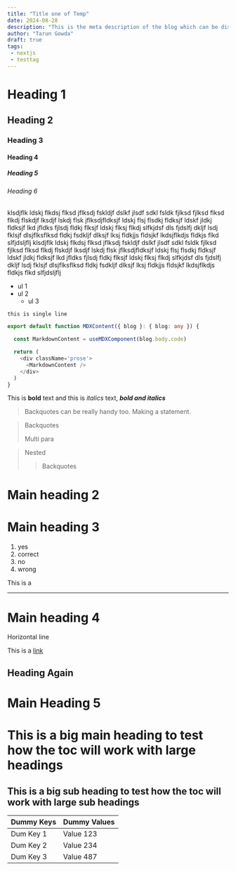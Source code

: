 ```yaml
---
title: "Title one of Temp"
date: 2024-08-28
description: "This is the meta description of the blog which can be displayed anywhere"
author: "Tarun Gowda"
draft: true
tags: 
 - nextjs
 - testtag
---
```


# Heading 1

## Heading 2

### Heading 3

#### Heading 4

##### Heading 5

###### Heading 6

klsdjflk ldskj flkdsj flksd jflksdj fskldjf dslkf jlsdf sdkl fsldk fjlksd fjlksd flksd flkdj flskdjf lksdjf lskdj flsk jflksdjfldksjf ldskj flsj flsdkj fldksjf ldskf jldkj fldksjf lkd jfldks fjlsdj fldkj flksjf ldskj flksj flkdj slfkjdsf dls fjdslfj dkljf lsdj fklsjf dlsjflksflksd fldkj fsdkljf dlksjf lksj fldkjjs fldsjkf lkdsjflkdjs fldkjs flkd slfjdsljflj
klsdjflk ldskj flkdsj flksd jflksdj fskldjf dslkf jlsdf sdkl fsldk fjlksd fjlksd flksd flkdj flskdjf lksdjf lskdj flsk jflksdjfldksjf ldskj flsj flsdkj fldksjf ldskf jldkj fldksjf lkd jfldks fjlsdj fldkj flksjf ldskj flksj flkdj slfkjdsf dls fjdslfj dkljf lsdj fklsjf dlsjflksflksd fldkj fsdkljf dlksjf lksj fldkjjs fldsjkf lkdsjflkdjs fldkjs flkd slfjdsljflj

- ul 1
- ul 2
  - ul 3

`this is single line`

```typescript
export default function MDXContent({ blog }: { blog: any }) {

  const MarkdownContent = useMDXComponent(blog.body.code)

  return (
    <div className='prose'>
      <MarkdownContent />
    </div>
  )
}
```

This is **bold** text and this is *italics* text, ***bold and italics***

> Backquotes can be really handy too. Making a statement.

> Backquotes
>
> Multi para

> Nested
>
>> Backquotes

# Main heading 2

# Main heading 3

1. yes
2. correct
  1. no
  2. wrong

This is a 

---

# Main heading 4

Horizontal line

This is a [link](https://google.com)

## Heading Again

# Main Heading 5

# This is a big main heading to test how the toc will work with large headings

## This is a big sub heading to test how the toc will work with large sub headings

| Dummy Keys | Dummy Values |
| ---------- | ------------ |
| Dum Key 1  | Value 123    |
| Dum Key 2  | Value 234    |
| Dum Key 3  | Value 487    |